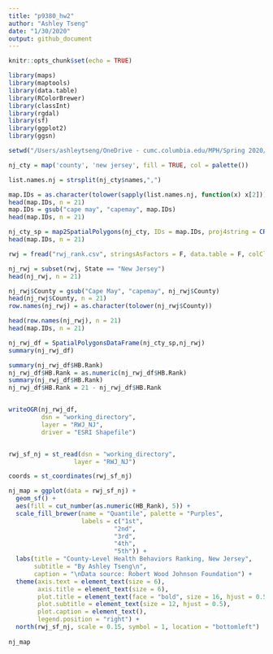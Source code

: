 ```yaml
---
title: "p9380_hw2"
author: "Ashley Tseng"
date: "1/30/2020"
output: github_document
---
```


```r
knitr::opts_chunk$set(echo = TRUE)

library(maps)
library(maptools)
library(data.table)
library(RColorBrewer)
library(classInt)
library(rgdal)
library(sf)
library(ggplot2)
library(ggsn)
```


```r
setwd("/Users/ashleytseng/OneDrive - cumc.columbia.edu/MPH/Spring 2020/EHSC P9380_Advanced GIS/Labs/Lab 2/p9380_lab2")

nj_cty = map('county', 'new jersey', fill = TRUE, col = palette())

list.names.nj = strsplit(nj_cty$names,",")

map.IDs = as.character(tolower(sapply(list.names.nj, function(x) x[2])))
head(map.IDs, n = 21)
map.IDs = gsub("cape may", "capemay", map.IDs)
head(map.IDs, n = 21)

nj_cty_sp = map2SpatialPolygons(nj_cty, IDs = map.IDs, proj4string = CRS("+init=epsg:3424"))
head(map.IDs, n = 21)

rwj = fread("rwj_rank.csv", stringsAsFactors = F, data.table = F, colClasses = list(character = c("FIPS")))

nj_rwj = subset(rwj, State == "New Jersey")
head(nj_rwj, n = 21)

nj_rwj$County = gsub("Cape May", "capemay", nj_rwj$County)
head(nj_rwj$County, n = 21)
row.names(nj_rwj) = as.character(tolower(nj_rwj$County))

head(row.names(nj_rwj), n = 21)
head(map.IDs, n = 21)

nj_rwj_df = SpatialPolygonsDataFrame(nj_cty_sp,nj_rwj)
summary(nj_rwj_df)

summary(nj_rwj_df$HB.Rank)
nj_rwj_df$HB.Rank = as.numeric(nj_rwj_df$HB.Rank)
summary(nj_rwj_df$HB.Rank)
nj_rwj_df$HB.Rank = 21 - nj_rwj_df$HB.Rank


writeOGR(nj_rwj_df, 
         dsn = "working_directory", 
         layer = "RWJ_NJ", 
         driver = "ESRI Shapefile")


rwj_sf_nj = st_read(dsn = "working_directory",
                  layer = "RWJ_NJ")

coords = st_coordinates(rwj_sf_nj)

nj_map = ggplot(data = rwj_sf_nj) +
  geom_sf() +
  aes(fill = cut_number(as.numeric(HB_Rank), 5)) +
  scale_fill_brewer(name = "Quantile", palette = "Purples", 
                    labels = c("1st",
                             "2nd",
                             "3rd",
                             "4th",
                             "5th")) +
  labs(title = "County-Level Health Behaviors Ranking, New Jersey",
       subtitle = "By Ashley Tseng\n",
       caption = "\nData source: Robert Wood Johnson Foundation") +
  theme(axis.text = element_text(size = 6),                       
        axis.title = element_text(size = 6),
        plot.title = element_text(face = "bold", size = 16, hjust = 0.5),
        plot.subtitle = element_text(size = 12, hjust = 0.5),
        plot.caption = element_text(),
        legend.position = "right") +
  north(rwj_sf_nj, scale = 0.15, symbol = 1, location = "bottomleft")
  
nj_map

```


